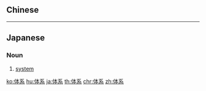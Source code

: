 {{also|體系}}
==Chinese==
{{zh-see|體系}}

----

==Japanese==
{{ja-kanjitab|たい|けい|yomi=o}}

===Noun===
{{ja-noun|たいけい|kyu=體系}}

# [[system]]

[[ko:体系]]
[[hu:体系]]
[[ja:体系]]
[[th:体系]]
[[chr:体系]]
[[zh:体系]]